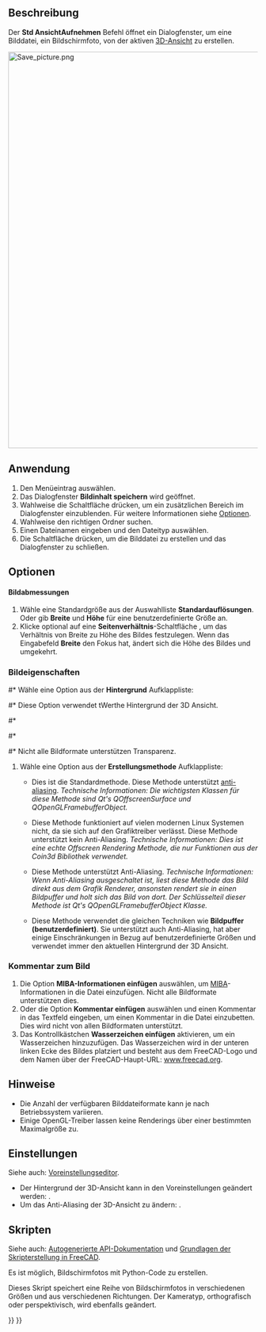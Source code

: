 <languages/>

{{Docnav/de
|[[Std_ViewLoadImage/de|AnsichtBildLaden]]
|[[Std_TextDocument/de|Textdokument]]
|[[Std_Tools_Menu/de|Std Menü Werkzeuge]]
|IconL=Std_ViewLoadImage.svg
|IconR=Std_TextDocument.svg
|IconC=Freecad.svg
}}

{{GuiCommand/de
|Name=Std ViewScreenShot
|Name/de=Std AnsichtAufnehmen
|MenuLocation=Werkzeuge → Bildinhalt speichern...
|Workbenches=Alle
|SeeAlso=[[Std_Print/de|Std Drucken]], [[Std_PrintPdf/de|Std PDF exportieren]], [[Macro_Copy3DViewToClipboard|Makro Copy3DViewToClipboard]], [[Macro_Screen_Wiki/de|Makro Screen Wiki]], [[Macro_Snip/de|Makro Snip]]
}}

<span id="Description"></span>
==Beschreibung==

Der '''Std AnsichtAufnehmen''' Befehl öffnet ein Dialogfenster, um eine Bilddatei, ein Bildschirmfoto, von der aktiven [[3D_view/de|3D-Ansicht]] zu erstellen.

[[Image:Save_picture.png|800px]]
{{Caption|Das Dialogfenster Bildinhalt speichern nach Drücken der Schaltfläche Erweitert}}

<span id="Usage"></span>
==Anwendung==

# Den Menüeintrag {{MenuCommand|Werkzeuge → [[Image:Std_ViewScreenShot.svg|16px]] Bild speichern...}} auswählen.
# Das Dialogfenster '''Bildinhalt speichern''' wird geöffnet.
# Wahlweise die Schaltfläche {{Button|Erweitert}} drücken, um ein zusätzlichen Bereich im Dialogfenster einzublenden. Für weitere Informationen siehe [[#Optionen|Optionen]].
# Wahlweise den richtigen Ordner suchen.
# Einen Dateinamen eingeben und den Dateityp auswählen.
# Die Schaltfläche {{Button|Speichern}} drücken, um die Bilddatei zu erstellen und das Dialogfenster zu schließen.

<span id="Options"></span>
==Optionen==

<span id="Image_dimensions"></span>
==== Bildabmessungen ====

# Wähle eine Standardgröße aus der Auswahlliste '''Standardauflösungen'''. Oder gib '''Breite''' und '''Höhe''' für eine benutzerdefinierte Größe an.
# Klicke optional auf eine '''Seitenverhältnis'''-Schaltfläche , um das Verhältnis von Breite zu Höhe des Bildes festzulegen. Wenn das Eingabefeld '''Breite''' den Fokus hat, ändert sich die Höhe des Bildes und umgekehrt.

<span id="Image_properties"></span>
===Bildeigenschaften===

#* Wähle eine Option aus der '''Hintergrund''' Aufklappliste:
#* {{Value|Aktuell}} Diese Option verwendet tWerthe Hintergrund der 3D Ansicht.
#* {{Value|Weiß}}
#* {{Value|Schwarz}}
#* {{Value|Durchsichtig}} Nicht alle Bildformate unterstützen Transparenz.
# Wähle eine Option aus der '''Erstellungsmethode''' Aufklappliste:
#* {{Value|Offscreen (Neu)}} Dies ist die Standardmethode. Diese Methode unterstützt [https://en.wikipedia.org/wiki/Multisample_anti-aliasing anti-aliasing]. ''Technische Informationen: Die wichtigsten Klassen für diese Methode sind Qt's QOffscreenSurface und QOpenGLFramebufferObject.''
#* {{Value|Offscreen (Alt)}} Diese Methode funktioniert auf vielen modernen Linux Systemen nicht, da sie sich auf den Grafiktreiber verlässt. Diese Methode unterstützt kein Anti-Aliasing. ''Technische Informationen: Dies ist eine echte Offscreen Rendering Methode, die nur Funktionen aus der Coin3d Bibliothek verwendet.''
#* {{Value|Bildpuffer (benutzerdefiniert)}} Diese Methode unterstützt Anti-Aliasing. ''Technische Informationen: Wenn Anti-Aliasing ausgeschaltet ist, liest diese Methode das Bild direkt aus dem Grafik Renderer, ansonsten rendert sie in einen Bildpuffer und holt sich das Bild von dort. Der Schlüsselteil dieser Methode ist Qt's QOpenGLFramebufferObject Klasse.''
#* {{Value|Bildpuffer (wie bestehend)}} Diese Methode verwendet die gleichen Techniken wie '''Bildpuffer (benutzerdefiniert)'''. Sie unterstützt auch Anti-Aliasing, hat aber einige Einschränkungen in Bezug auf benutzerdefinierte Größen und verwendet immer den aktuellen Hintergrund der 3D Ansicht.

<span id="Image_comment"></span>
===Kommentar zum Bild===

# Die Option '''MIBA-Informationen einfügen''' auswählen, um [http://juergen-riegel.net/Miba/ MIBA]-Informationen in die Datei einzufügen. Nicht alle Bildformate unterstützen dies.
# Oder die  Option '''Kommentar einfügen''' auswählen und einen Kommentar in das Textfeld eingeben, um einen Kommentar in die Datei einzubetten. Dies wird nicht von allen Bildformaten unterstützt.
# Das Kontrollkästchen '''Wasserzeichen einfügen''' aktivieren, um ein Wasserzeichen hinzuzufügen. Das Wasserzeichen wird in der unteren linken Ecke des Bildes platziert und besteht aus dem FreeCAD-Logo und dem Namen über der FreeCAD-Haupt-URL: [http://www.freecad.org www.freecad.org].

<span id="Notes"></span>
==Hinweise==

* Die Anzahl der verfügbaren Bilddateiformate kann je nach Betriebssystem variieren.
* Einige OpenGL-Treiber lassen keine Renderings über einer bestimmten Maximalgröße zu.

<span id="Preferences"></span>
==Einstellungen==

Siehe auch: [[Preferences_Editor/de|Voreinstellungseditor]].

* Der Hintergrund der 3D-Ansicht kann in den Voreinstellungen geändert werden: {{MenuCommand|Bearbeiten → Einstellungen... → Anzeige → Farben → Hintergrundfarbe}}.
* Um das Anti-Aliasing der 3D-Ansicht zu ändern: {{MenuCommand|Bearbeiten → Einstellungen... → Anzeige → 3D-Viewer → Rendern → Kantenglättung}}.

<span id="Scripting"></span>
==Skripten==

Siehe auch: [https://freecad.github.io/SourceDoc/ Autogenerierte API-Dokumentation] und [[FreeCAD_Scripting_Basics/de|Grundlagen der Skripterstellung in FreeCAD]].

Es ist möglich, Bildschirmfotos mit Python-Code zu erstellen.

{{Code|code=
Gui.ActiveDocument.ActiveView.saveImage("D:/temp/test.png", 1656, 783, "Current")
}}

Dieses Skript speichert eine Reihe von Bildschirmfotos in verschiedenen Größen und aus verschiedenen Richtungen. Der Kameratyp, orthografisch oder perspektivisch, wird ebenfalls geändert.

{{Code|code=
import FreeCADGui as Gui
import Part

out_dir = "D:/temp/"
name = "Blade"
view = Gui.ActiveDocument.ActiveView

# Create images with different Views, Cameras and sizes
for p in ["PerspectiveCamera", "OrthographicCamera"]:
    Gui.SendMsgToActiveView(p)
    for f in ["ViewAxo", "ViewFront", "ViewTop"]:
        Gui.SendMsgToActiveView(f)
        for x, y in [[500, 500], [1000, 3000], [3000, 1000], [3000, 3000], [8000, 8000]]:
            view.saveImage(out_dir + name + "_" + p + "_" + f + "_" + str(x) + "_" + str(y) + ".jpg", x, y, "White")
            view.saveImage(out_dir + name + "_" + p + "_" + f + "_" + str(x) + "_" + str(y) + ".png", x, y, "Transparent")

# Close active document
App.closeDocument(App.ActiveDocument.Name)
}}


{{Docnav/de
|[[Std_ViewLoadImage/de|AnsichtBildLaden]]
|[[Std_TextDocument/de|Textdokument]]
|[[Std_Tools_Menu/de|Std Menü Werkzeuge]]
|IconL=Std_ViewLoadImage.svg
|IconR=Std_TextDocument.svg
|IconC=Freecad.svg
}}

{{Std_Base_navi{{#translation:}}}}
{{Userdocnavi{{#translation:}}}}